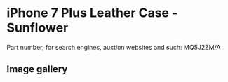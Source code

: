# iPhone 7 Plus Leather Case - Sunflower

Part number, for search engines, auction websites and such: MQ5J2ZM/A

## Image gallery

<div style={{ width: "768px" }}>
  <GalleryComponent
    images={[
      {
        original: "/everysource/MQ5J2",
        thumbnail: "/everypreview/MQ5J2",
      },
      {
        original: "/everysource/MQ5J2_AV1_GOLD",
        thumbnail: "/everypreview/MQ5J2_AV1_GOLD",
      },
      {
        original: "/everysource/MQ5J2_AV1_JET_BLACK",
        thumbnail: "/everypreview/MQ5J2_AV1_JET_BLACK",
      },
      {
        original: "/everysource/MQ5J2_AV1_RED",
        thumbnail: "/everypreview/MQ5J2_AV1_RED",
      },
      {
        original: "/everysource/MQ5J2_AV1_SILVER",
        thumbnail: "/everypreview/MQ5J2_AV1_SILVER",
      },
      {
        original: "/everysource/MQ5J2_AV2",
        thumbnail: "/everypreview/MQ5J2_AV2",
      }
    ]}
  />
</div>
